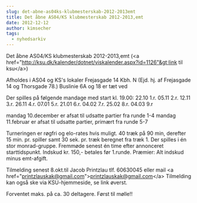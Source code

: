 ```yaml
---
slug: det-abne-as04ks-klubmesterskab-2012-2013emt
title: Det åbne AS04/KS klubmesterskab 2012-2013,emt
date: 2012-12-12
author: kimsecher
tags:
  - nyhedsarkiv
---
```

Det åbne AS04/KS klubmesterskab 2012-2013,emt (&lt;a href="<a href="http://ksu.dk/kalender/dotnet/viskalender.aspx?id=1126&quot;&gt;link">http://ksu.dk/kalender/dotnet/viskalender.aspx?id=1126"&gt;link</a> til ksu&lt;/a&gt;)

Afholdes i AS04 og KS's lokaler Frejasgade 14 Kbh. N (Ejd. hj. af Frejasgade 14 og Thorsgade 78.) Buslinie 6A og 18 er tæt ved

Der spilles på følgende mandage med start kl. 19.00: 22.10 1.r. 05.11 2.r. 12.11 3.r. 26.11 4.r. 07.01 5.r. 21.01 6.r. 04.02 7.r. 25.02 8.r. 04.03 9.r

mandag 10.december er afsat til udsatte partier fra runde 1-4 mandag 11.februar er afsat til udsatte partier, primært fra runde 5-7

Turneringen er røgfri og elo-rates hvis muligt. 40 træk på 90 min, derefter 15 min. pr. spiller samt 30 sek. pr. træk beregnet fra træk 1. Der spilles i én stor monrad-gruppe. Fremmøde senest én time efter annonceret starttidspunkt. Indskud kr. 150,- betales før 1.runde. Præmier: Alt indskud minus emt-afgift.

Tilmelding senest 8.okt.til Jacob Printzlau tlf. 60630045 eller mail &lt;a href="<a href="mailto:printzlauskak@gmail.com&quot;&gt;printzlauskak@gmail.com&lt;/a">printzlauskak@gmail.com"&gt;printzlauskak@gmail.com&lt;/a</a>&gt; Tilmelding kan også ske via KSU-hjemmeside, se link øverst.

Forventet maks. på ca. 30 deltagere. Først til mølle!!
